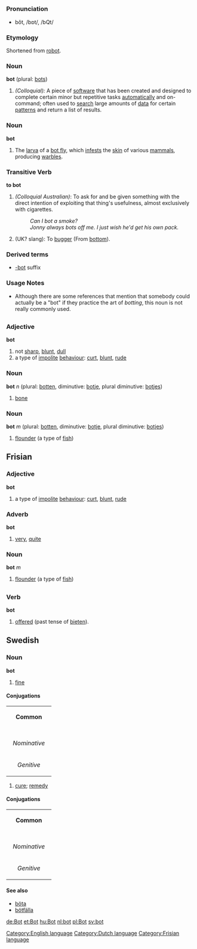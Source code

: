 =={{en}}==
[[Category:English language]]
===Pronunciation===
*bŏt, /bɒt/, /bQt/

===Etymology===
Shortened from [[robot]].

===Noun===
'''bot''' (plural: [[bots]])

#''(Colloquial):'' A piece of [[software]] that has been created and designed to complete certain minor but repetitive tasks [[automatically]] and on-command; often used to [[search]] large amounts of [[data]] for certain [[patterns]] and return a list of results.

===Noun===
'''bot'''
#The [[larva]] of a [[bot fly]], which [[infest]]s the [[skin]] of various [[mammal]]s, producing [[warble]]s.

===Transitive Verb===
'''to bot'''
# ''(Colloquial Australian)'': To ask for and be given something with the direct intention of exploiting that thing's usefulness, almost exclusively with cigarettes.
#: ''Can I bot a smoke?''
#: ''Jonny always bots off me. I just wish he'd get his own pack.''
#(UK? slang): To [[bugger]] (From [[bottom]]).

===Derived terms===
*[[-bot]] suffix

===Usage Notes===
* Although there are some references that mention that somebody could actually be a "bot" if they practice the art of ''botting'', this noun is not really commonly used.

=={{nl}}==
[[Category:Dutch language]]
===Adjective===
'''bot'''

# not [[sharp]], [[blunt]], [[dull]]
# a type of [[impolite]] [[behaviour]]: [[curt]], [[blunt]], [[rude]]

===Noun===
'''bot''' ''n'' (plural: [[botten]], diminutive: [[botje]], plural diminutive: [[botjes]])

# [[bone]]

===Noun===
'''bot''' ''m'' (plural: [[botten]], diminutive: [[botje]], plural diminutive: [[botjes]])

# [[flounder]] (a type of [[fish]])

==Frisian==
[[Category:Frisian language]]
===Adjective===
'''bot'''

# a type of [[impolite]] [[behaviour]]: [[curt]], [[blunt]], [[rude]]

===Adverb===
'''bot'''

# [[very]], [[quite]]

===Noun===
'''bot''' ''m''

# [[flounder]] (a type of [[fish]])
=={{de}}==

===Verb===

'''bot'''

# [[offered]] (past tense of [[bieten]]).

==Swedish==
===Noun===
'''bot'''

#[[fine]]

====Conjugations====
{| border=1 cellspacing=0
| bgcolor="#FFFFF0" colspan=5 align=center | '''Common'''
|-
|- bgcolor="#FFFFF0" align=center
! rowspan=2 | 
| colspan=2 width=105| Singular 
| colspan=2 | Plural
|- bgcolor="#FFFFF0" align=center
| width=105 | ''Indefinite'' 
| width=105 | ''Definite'' 
| width=105 |  ''Indefinite'' 
|  width=105 | ''Definite''
|- align=center
| width=105 bgcolor="#FFFFF0" | ''Nominative'' 
| [[bot]]
| [[boten]]
| [[böter]]
| [[böterna]]
|- align=center
| width=105 bgcolor="#FFFFF0" | ''Genitive'' 
| [[bots]]
| [[botens]]
| [[böters]]
| [[böternas]]
|}



#[[cure]]; [[remedy]]

====Conjugations====
{| border=1 cellspacing=0
| bgcolor="#FFFFF0" colspan=5 align=center | '''Common'''
|-
|- bgcolor="#FFFFF0" align=center
! rowspan=2 | 
| colspan=2 width=105| Singular 
| colspan=2 | Plural
|- bgcolor="#FFFFF0" align=center
| width=105 | ''Indefinite'' 
| width=105 | ''Definite'' 
| width=105 |  ''Indefinite'' 
|  width=105 | ''Definite''
|- align=center
| width=105 bgcolor="#FFFFF0" | ''Nominative'' 
| [[bot]]
| [[boten]]
| [[boter]]
| [[boterna]]
|- align=center
| width=105 bgcolor="#FFFFF0" | ''Genitive'' 
| [[bots]]
| [[botens]]
| [[boters]]
| [[boternas]]
|}

====See also====
*[[böta]]
*[[bötfälla]]


[[de:Bot]]
[[et:Bot]]
[[hu:Bot]]
[[nl:bot]]
[[pl:Bot]]
[[sv:bot]]
